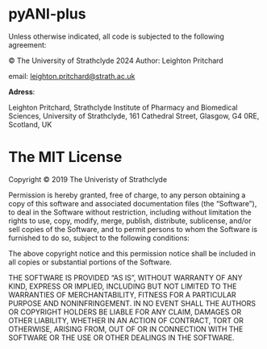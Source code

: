 # pyANI-plus {#licence-software}

Unless otherwise indicated, all code is subjected to the following agreement:

&copy; The University of Strathclyde 2024 Author: Leighton Pritchard

email: [leighton.pritchard@strath.ac.uk](mailto:leighton.pritchard@strath.ac.uk)

__Adress__:

Leighton Pritchard, Strathclyde Institute of Pharmacy and Biomedical Sciences, University of Strathclyde, 161 Cathedral Street, Glasgow, G4 0RE, Scotland, UK

# The MIT License {.unnumbered}

Copyright &copy; 2019 The Univeristy of Strathclyde

Permission is hereby granted, free of charge, to any person obtaining a copy of this software and associated documentation files (the “Software”), to deal in the Software without restriction, including without limitation the rights to use, copy, modify, merge, publish, distribute, sublicense, and/or sell copies of the Software, and to permit persons to whom the Software is furnished to do so, subject to the following conditions:

The above copyright notice and this permission notice shall be included in all copies or substantial portions of the Software.

THE SOFTWARE IS PROVIDED “AS IS”, WITHOUT WARRANTY OF ANY KIND, EXPRESS OR IMPLIED, INCLUDING BUT NOT LIMITED TO THE WARRANTIES OF MERCHANTABILITY, FITNESS FOR A PARTICULAR PURPOSE AND NONINFRINGEMENT. IN NO EVENT SHALL THE AUTHORS OR COPYRIGHT HOLDERS BE LIABLE FOR ANY CLAIM, DAMAGES OR OTHER LIABILITY, WHETHER IN AN ACTION OF CONTRACT, TORT OR OTHERWISE, ARISING FROM, OUT OF OR IN CONNECTION WITH THE SOFTWARE OR THE USE OR OTHER DEALINGS IN THE SOFTWARE.